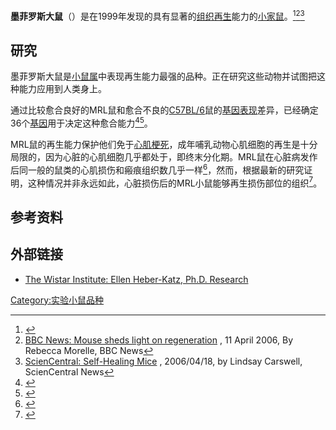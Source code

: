 '''墨菲罗斯大鼠'''（{{lang|en|Murphy Roths Large}}）是在1999年发现的具有显著的[[组织|组织]][[再生|再生]]能力的[[小家鼠|小家鼠]]。<ref>{{cite journal |last1=Heber-Katz |first1=E |last2=Leferovich |first2=JM |last3=Bedelbaeva |first3=K |last4=Gourevitch |first4=D |title=Spallanzani's mouse: a model of restoration and regeneration |journal=Current topics in microbiology and immunology |volume=280 |pages=165–89 |year=2004 |pmid=14594211}}</ref><ref>[http://news.bbc.co.uk/2/hi/science/nature/4888080.stm BBC News: Mouse sheds light on regeneration] {{Wayback|url=http://news.bbc.co.uk/2/hi/science/nature/4888080.stm |date=20210125170855 }}, 11 April 2006, By Rebecca Morelle, BBC News</ref><ref>[http://www.sciencentral.com/articles/view.php3?article_id=218392774&cat=1_2 ScienCentral: Self-Healing Mice] {{webarchive|url=https://web.archive.org/web/20081020095559/http://www.sciencentral.com/articles/view.php3?article_id=218392774&cat=1_2 |date=2008-10-20 }}, 2006/04/18, by Lindsay Carswell, ScienCentral News</ref>

== 研究 ==

墨菲罗斯大鼠是[[小鼠属|小鼠属]]中表现再生能力最强的品种。正在研究这些动物并试图把这种能力应用到人类身上。

通过比较愈合良好的MRL鼠和愈合不良的[[C57BL/6|C57BL/6]]鼠的[[基因表现|基因表现]]差异，已经确定36个[[基因|基因]]用于决定这种愈合能力<ref>{{cite journal | pmid = 15781240 | doi=10.1016/j.bbrc.2005.02.143 | volume=330 | issue=1 | title=Isolation of wound healing/regeneration genes using restrictive fragment differential display-PCR in MRL/MPJ and C57BL/6 mice | pages=117–22 | author=Masinde G, Li X, Baylink DJ, Nguyen B, Mohan S | journal = Biochemical and Biophysical Research Communications|date=April 2005}}</ref><ref>{{cite journal|journal=Proceedings of the National Academy of Sciences|date=2007 July|volume=104|issue=27 |title=Inhibition of p21-activated kinase rescues symptoms of fragile X syndrome in mice|author=Mansuo L. Hayashi, B. S. Shankaranarayana Rao, Jin-Soo Seo, Han-Saem Choi, Bridget M. Dolan, Se-Young Choi, Sumantra Chattarji, and Susumu Tonegawa|doi=10.1073/pnas.0705003104|pages=11489–94|pmid=17592139|pmc=1899186}}</ref>。

MRL鼠的再生能力保护他们免于[[心肌梗死|心肌梗死]]，成年哺乳动物心肌细胞的再生是十分局限的，因为心脏的心肌细胞几乎都处于{{link-en|G0期|G0 phase}}，即终末分化期。MRL鼠在心脏病发作后同一般的鼠类的心肌损伤和瘢痕组织数几乎一样<ref name=BiochemBRC_Abdullah_2005>{{cite journal|journal=Wound Repair Regen|date=2005 Mar-April|volume=13|issue=2 |pages=205–208|title=MRL mice fail to heal the heart in response to ischemia-reperfusion injury|author=Abdullah I, Lepore JJ, Epstein JA, Parmacek MS, Gruber PJ|pmid=15828946|doi=10.1111/j.1067-1927.2005.130212.x }}</ref>，然而，根据最新的研究证明，这种情况并非永远如此，心脏损伤后的MRL小鼠能够再生损伤部位的组织<ref>{{Cite web |url=http://www.eurekalert.org/pub_releases/2001-08/wi-rit080201.php |title=Regeneration in the mammalian heart demonstrated by Wistar researchers |access-date=2014-02-27 |archive-date=2018-12-15 |archive-url=https://web.archive.org/web/20181215172015/https://www.eurekalert.org/pub_releases/2001-08/wi-rit080201.php |dead-url=no }}</ref>。

== 参考资料 ==
{{reflist}}

== 外部链接 ==
* [https://web.archive.org/web/20111206130610/http://wistar.org/lab/ellen-heber-katz-phd/page/research The Wistar Institute: Ellen Heber-Katz, Ph.D. Research]

[[Category:实验小鼠品种|Category:实验小鼠品种]]